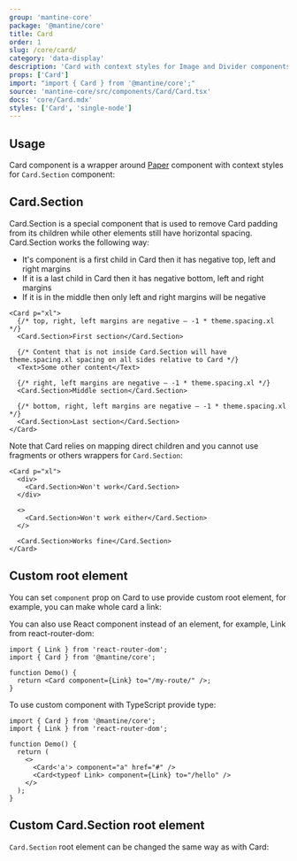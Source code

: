 ```yaml
---
group: 'mantine-core'
package: '@mantine/core'
title: Card
order: 1
slug: /core/card/
category: 'data-display'
description: 'Card with context styles for Image and Divider components'
props: ['Card']
import: "import { Card } from '@mantine/core';"
source: 'mantine-core/src/components/Card/Card.tsx'
docs: 'core/Card.mdx'
styles: ['Card', 'single-node']
---
```



## Usage

Card component is a wrapper around [Paper](/core/paper/) component with context styles for `Card.Section` component:

<Demo data={CardDemos.usage} />

## Card.Section

Card.Section is a special component that is used to remove Card padding from its children while other elements still have horizontal spacing.
Card.Section works the following way:

- It's component is a first child in Card then it has negative top, left and right margins
- If it is a last child in Card then it has negative bottom, left and right margins
- If it is in the middle then only left and right margins will be negative

```tsx
<Card p="xl">
  {/* top, right, left margins are negative – -1 * theme.spacing.xl */}
  <Card.Section>First section</Card.Section>

  {/* Content that is not inside Card.Section will have theme.spacing.xl spacing on all sides relative to Card */}
  <Text>Some other content</Text>

  {/* right, left margins are negative – -1 * theme.spacing.xl */}
  <Card.Section>Middle section</Card.Section>

  {/* bottom, right, left margins are negative – -1 * theme.spacing.xl */}
  <Card.Section>Last section</Card.Section>
</Card>
```

Note that Card relies on mapping direct children and you cannot use fragments or others wrappers for `Card.Section`:

```tsx
<Card p="xl">
  <div>
    <Card.Section>Won't work</Card.Section>
  </div>

  <>
    <Card.Section>Won't work either</Card.Section>
  </>

  <Card.Section>Works fine</Card.Section>
</Card>
```

## Custom root element

You can set `component` prop on Card to use provide custom root element,
for example, you can make whole card a link:

<Demo data={CardDemos.link} />

You can also use React component instead of an element, for example, Link from react-router-dom:

```tsx
import { Link } from 'react-router-dom';
import { Card } from '@mantine/core';

function Demo() {
  return <Card component={Link} to="/my-route/" />;
}
```

To use custom component with TypeScript provide type:

```tsx
import { Card } from '@mantine/core';
import { Link } from 'react-router-dom';

function Demo() {
  return (
    <>
      <Card<'a'> component="a" href="#" />
      <Card<typeof Link> component={Link} to="/hello" />
    </>
  );
}
```

## Custom Card.Section root element

`Card.Section` root element can be changed the same way as with Card:

<Demo data={CardDemos.linkSection} />
